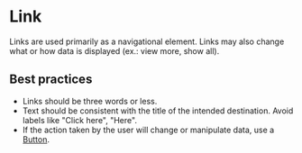 # Link

Links are used primarily as a navigational element. Links may also change what or how data is displayed (ex.: view more, show all).

## Best practices

- Links should be three words or less.
- Text should be consistent with the title of the intended destination. Avoid labels like "Click here", "Here".
- If the action taken by the user will change or manipulate data, use a [Button](/components/button).
